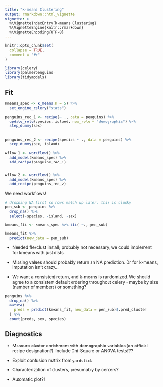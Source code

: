 ```yaml
---
title: "k-means Clustering"
output: rmarkdown::html_vignette
vignette: >
  %\VignetteIndexEntry{k-means Clustering}
  %\VignetteEngine{knitr::rmarkdown}
  %\VignetteEncoding{UTF-8}
---
```


```r
knitr::opts_chunk$set(
  collapse = TRUE,
  comment = "#>"
)
```

```r
library(celery)
library(palmerpenguins)
library(tidymodels)
```

## Fit

```r
kmeans_spec <- k_means(k = 5) %>%
  set_engine_celery("stats")

penguins_rec_1 <- recipe(~ ., data = penguins) %>%
  update_role(species, island, new_role = "demographic") %>%
  step_dummy(sex)
  
  
penguins_rec_2 <- recipe(species ~ ., data = penguins) %>%
  step_dummy(sex, island)

wflow_1 <- workflow() %>%
  add_model(kmeans_spec) %>%
  add_recipe(penguins_rec_1)


wflow_2 <- workflow() %>%
  add_model(kmeans_spec) %>%
  add_recipe(penguins_rec_2)
```

We need workflows!

```r
# dropping NA first so rows match up later, this is clunky
pen_sub <- penguins %>% 
  drop_na() %>%
  select(-species, -island, -sex)

kmeans_fit <- kmeans_spec %>% fit( ~., pen_sub)

kmeans_fit %>%
  predict(new_data = pen_sub)
```

* Needed flexclust install; probably not necessary, we could implement for kmeans with just dists

* Missing values should probably return an NA prediction.  Or for k-means, imputation isn't crazy...

* We want a consistent return, and k-means is randomized.  We should agree to a consistent default ordering throughout celery - maybe by size (number of members) or something?


```r
penguins %>%
  drop_na() %>%
  mutate(
    preds = predict(kmeans_fit, new_data = pen_sub)$.pred_cluster
  ) %>%
  count(preds, sex, species)
```

## Diagnostics

* Measure cluster enrichment with demographic variables (an official recipe designation?).  Include Chi-Square or ANOVA tests???

* Exploit confusion matrix from `yardstick`

* Characterization of clusters, presumably by centers?

* Automatic plot?!

